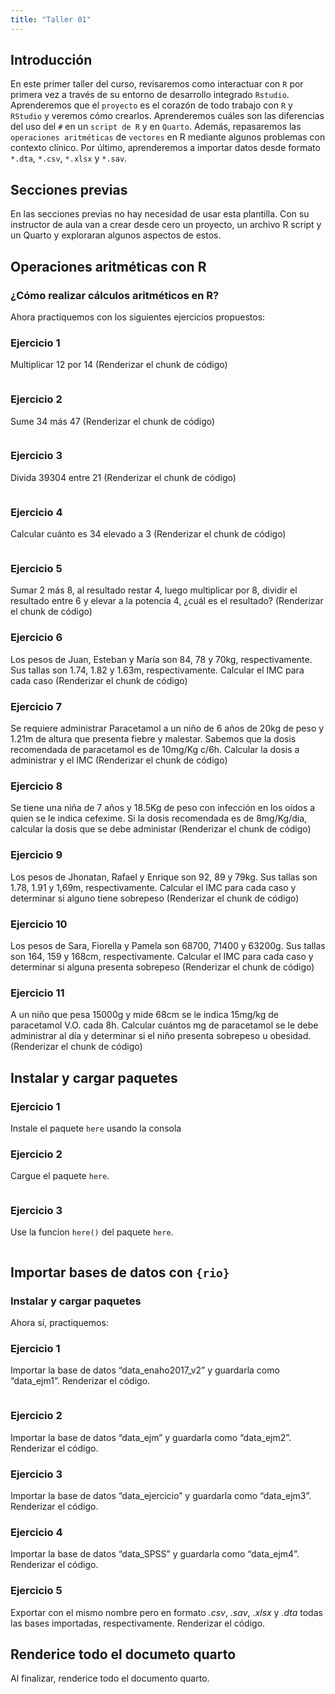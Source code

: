 ```yaml
---
title: "Taller 01"
---
```


## Introducción

En este primer taller del curso, revisaremos como interactuar con `R` por primera vez a través de su entorno de desarrollo integrado `Rstudio`. Aprenderemos que el `proyecto` es el corazón de todo trabajo con `R` y `RStudio` y veremos cómo crearlos. Aprenderemos cuáles son las diferencias del uso del `#` en un `script de R` y en `Quarto`. Además, repasaremos las `operaciones aritméticas` de `vectores` en R mediante algunos problemas con contexto clínico. Por último, aprenderemos a importar datos desde formato `*.dta`, `*.csv`, `*.xlsx` y `*.sav`.

## Secciones previas

En las secciones previas no hay necesidad de usar esta plantilla. Con su instructor de aula van a crear desde cero un proyecto, un archivo R script y un Quarto y exploraran algunos aspectos de estos.

## Operaciones aritméticas con R

### ¿Cómo realizar cálculos aritméticos en R?

Ahora practiquemos con los siguientes ejercicios propuestos:

### Ejercicio 1 {.unnumbered}

Multiplicar 12 por 14 (Renderizar el chunk de código)

```r

```

### Ejercicio 2 {.unnumbered}

Sume 34 más 47 (Renderizar el chunk de código)

```r

```

### Ejercicio 3 {.unnumbered}

Divida 39304 entre 21 (Renderizar el chunk de código)

```r

```

### Ejercicio 4 {.unnumbered}

Calcular cuánto es 34 elevado a 3 (Renderizar el chunk de código)

```r

```


### Ejercicio 5 {.unnumbered}

Sumar 2 más 8, al resultado restar 4, luego multiplicar por 8, dividir el resultado entre 6 y elevar a la potencia 4, ¿cuál es el resultado? (Renderizar el chunk de código)



### Ejercicio 6 {.unnumbered}

Los pesos de Juan, Esteban y María son 84, 78 y 70kg, respectivamente. Sus tallas son 1.74, 1.82 y 1.63m, respectivamente. Calcular el IMC para cada caso (Renderizar el chunk de código)



### Ejercicio 7 {.unnumbered}

Se requiere administrar Paracetamol a un niño de 6 años de 20kg de peso y 1.21m de altura que presenta fiebre y malestar. Sabemos que la dosis recomendada de paracetamol es de 10mg/Kg c/6h. Calcular la dosis a administrar y el IMC (Renderizar el chunk de código)



### Ejercicio 8 {.unnumbered}

Se tiene una niña de 7 años y 18.5Kg de peso con infección en los oídos a quien se le indica cefexime. Si la dosis recomendada es de 8mg/Kg/dia, calcular la dosis que se debe administar (Renderizar el chunk de código)



### Ejercicio 9 {.unnumbered}

Los pesos de Jhonatan, Rafael y Enrique son 92, 89 y 79kg. Sus tallas son 1.78, 1.91 y 1,69m, respectivamente. Calcular el IMC para cada caso y determinar si alguno tiene sobrepeso (Renderizar el chunk de código)



### Ejercicio 10 {.unnumbered}

Los pesos de Sara, Fiorella y Pamela son 68700, 71400 y 63200g. Sus tallas son 164, 159 y 168cm, respectivamente. Calcular el IMC para cada caso y determinar si alguna presenta sobrepeso (Renderizar el chunk de código)


### Ejercicio 11 {.unnumbered}

A un niño que pesa 15000g y mide 68cm se le indica 15mg/kg de paracetamol V.O. cada 8h. Calcular cuántos mg de paracetamol se le debe administrar al día y determinar si el niño presenta sobrepeso u obesidad. (Renderizar el chunk de código)



## Instalar y cargar paquetes

### Ejercicio 1 {.unnumbered}

Instale el paquete `here` usando la consola

### Ejercicio 2 {.unnumbered}

 Cargue el paquete `here`.

```r

```

### Ejercicio 3 {.unnumbered}

Use la funcion `here()` del paquete `here`.

```r

```


## Importar bases de datos con `{rio}`

### Instalar y cargar paquetes

Ahora sí, practiquemos:

### Ejercicio 1 {.unnumbered}

Importar la base de datos "data_enaho2017_v2" y guardarla como "data_ejm1". Renderizar el código.

```r

```


### Ejercicio 2 {.unnumbered}

Importar la base de datos "data_ejm" y guardarla como "data_ejm2". Renderizar el código.


### Ejercicio 3 {.unnumbered}

Importar la base de datos "data_ejercicio" y guardarla como "data_ejm3". Renderizar el código.


### Ejercicio 4 {.unnumbered}

Importar la base de datos "data_SPSS" y guardarla como "data_ejm4". Renderizar el código.


### Ejercicio 5 {.unnumbered}

Exportar con el mismo nombre pero en formato *.csv*, *.sav*, *.xlsx* y *.dta* todas las bases importadas, respectivamente. Renderizar el código.


## Renderice todo el documeto quarto

Al finalizar, renderice todo el documento quarto.
